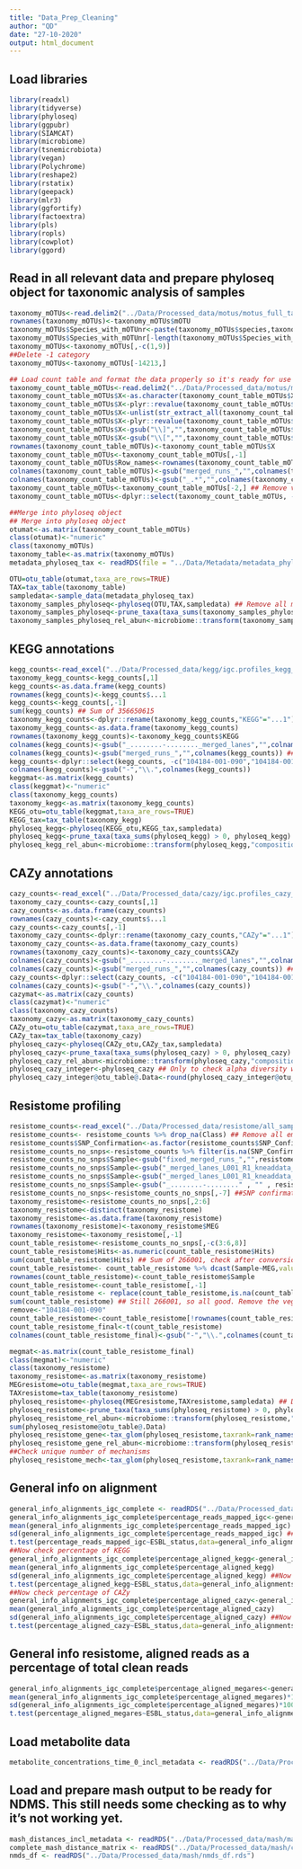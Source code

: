 ---
title: "Data_Prep_Cleaning"
author: "QD"
date: "27-10-2020"
output: html_document
---
## Load libraries
```{r}
library(readxl)
library(tidyverse)
library(phyloseq)
library(ggpubr)
library(SIAMCAT)
library(microbiome)
library(tsnemicrobiota)
library(vegan)
library(Polychrome)
library(reshape2)
library(rstatix)
library(geepack)
library(mlr3)
library(ggfortify)
library(factoextra)
library(pls)
library(ropls)
library(cowplot)
library(ggord)
```

## Read in all relevant data and prepare phyloseq object for taxonomic analysis of samples
```{r}
taxonomy_mOTUs<-read.delim2("../Data/Processed_data/motus/motus_full_taxonomy.txt")
rownames(taxonomy_mOTUs)<-taxonomy_mOTUs$mOTU
taxonomy_mOTUs$Species_with_mOTUnr<-paste(taxonomy_mOTUs$species,taxonomy_mOTUs$mOTU, sep=" [")
taxonomy_mOTUs$Species_with_mOTUnr[-length(taxonomy_mOTUs$Species_with_mOTUnr)] <- paste0(taxonomy_mOTUs$Species_with_mOTUnr[-length(taxonomy_mOTUs$Species_with_mOTUnr)], ']')
taxonomy_mOTUs<-taxonomy_mOTUs[,-c(1,9)] 
##Delete -1 category
taxonomy_mOTUs<-taxonomy_mOTUs[-14213,]

## Load count table and format the data properly so it's ready for use in a phyloseq object
taxonomy_count_table_mOTUs<-read.delim2("../Data/Processed_data/motus/motus_2_5_results_filtered_fastq.tsv")
taxonomy_count_table_mOTUs$X<-as.character(taxonomy_count_table_mOTUs$X)
taxonomy_count_table_mOTUs$X<-plyr::revalue(taxonomy_count_table_mOTUs$X,c("-1"="[meta_-1]")) ##To make sure the non-assigned reads will also be captured by the regular expressions below.
taxonomy_count_table_mOTUs$X<-unlist(str_extract_all(taxonomy_count_table_mOTUs$X,"\\[(?:ref|meta)(.*?)\\]"))
taxonomy_count_table_mOTUs$X<-plyr::revalue(taxonomy_count_table_mOTUs$X,c("[meta_-1]"="-1"))
taxonomy_count_table_mOTUs$X<-gsub("\\]","",taxonomy_count_table_mOTUs$X)
taxonomy_count_table_mOTUs$X<-gsub("\\[","",taxonomy_count_table_mOTUs$X) ##These were some ugly regex to make sure everything is in a proper format.
rownames(taxonomy_count_table_mOTUs)<-taxonomy_count_table_mOTUs$X
taxonomy_count_table_mOTUs<-taxonomy_count_table_mOTUs[,-1]
taxonomy_count_table_mOTUs$Row_names<-rownames(taxonomy_count_table_mOTUs)
colnames(taxonomy_count_table_mOTUs)<-gsub("merged_runs_","",colnames(taxonomy_count_table_mOTUs))
colnames(taxonomy_count_table_mOTUs)<-gsub("_.*","",colnames(taxonomy_count_table_mOTUs)) ## remove -1 category
taxonomy_count_table_mOTUs<-taxonomy_count_table_mOTUs[-2,] ## Remove vegetarian
taxonomy_count_table_mOTUs<-dplyr::select(taxonomy_count_table_mOTUs, -c("104184.001.090"))

##Merge into phyloseq object
## Merge into phyloseq object
otumat<-as.matrix(taxonomy_count_table_mOTUs)
class(otumat)<-"numeric"
class(taxonomy_mOTUs)
taxonomy_table<-as.matrix(taxonomy_mOTUs)
metadata_phyloseq_tax <- readRDS(file = "../Data/Metadata/metadata_phyloseq_tax.rds")

OTU=otu_table(otumat,taxa_are_rows=TRUE)
TAX=tax_table(taxonomy_table)
sampledata<-sample_data(metadata_phyloseq_tax)
taxonomy_samples_phyloseq<-phyloseq(OTU,TAX,sampledata) ## Remove all mOTUs which are not observed in this data.
taxonomy_samples_phyloseq<-prune_taxa(taxa_sums(taxonomy_samples_phyloseq) > 0, taxonomy_samples_phyloseq) 
taxonomy_samples_phyloseq_rel_abun<-microbiome::transform(taxonomy_samples_phyloseq,"compositional")
```
## KEGG annotations 
```{r}
kegg_counts<-read_excel("../Data/Processed_data/kegg/igc.profiles_kegg_correct.xlsx") 
taxonomy_kegg_counts<-kegg_counts[,1]
kegg_counts<-as.data.frame(kegg_counts)
rownames(kegg_counts)<-kegg_counts$...1
kegg_counts<-kegg_counts[,-1]
sum(kegg_counts) ## Sum of 356650615
taxonomy_kegg_counts<-dplyr::rename(taxonomy_kegg_counts,"KEGG"="...1")
taxonomy_kegg_counts<-as.data.frame(taxonomy_kegg_counts)
rownames(taxonomy_kegg_counts)<-taxonomy_kegg_counts$KEGG
colnames(kegg_counts)<-gsub("_........-........_merged_lanes","",colnames(kegg_counts))
colnames(kegg_counts)<-gsub("merged_runs_","",colnames(kegg_counts)) ## Now remove the four positive controls and the vegetarian
kegg_counts<-dplyr::select(kegg_counts, -c("104184-001-090","104184-001-103","104184-001-104","104184-001-111","104184-001-112"))
colnames(kegg_counts)<-gsub("-","\\.",colnames(kegg_counts))
keggmat<-as.matrix(kegg_counts)
class(keggmat)<-"numeric"
class(taxonomy_kegg_counts)
taxonomy_kegg<-as.matrix(taxonomy_kegg_counts)
KEGG_otu=otu_table(keggmat,taxa_are_rows=TRUE)
KEGG_tax=tax_table(taxonomy_kegg)
phyloseq_kegg<-phyloseq(KEGG_otu,KEGG_tax,sampledata)
phyloseq_kegg<-prune_taxa(taxa_sums(phyloseq_kegg) > 0, phyloseq_kegg) ## Remove all KEGG KOs without any counts
phyloseq_kegg_rel_abun<-microbiome::transform(phyloseq_kegg,"compositional")
```

## CAZy annotations
```{r}
cazy_counts<-read_excel("../Data/Processed_data/cazy/igc.profiles_cazy_correct.xlsx")
taxonomy_cazy_counts<-cazy_counts[,1]
cazy_counts<-as.data.frame(cazy_counts)
rownames(cazy_counts)<-cazy_counts$...1
cazy_counts<-cazy_counts[,-1]
taxonomy_cazy_counts<-dplyr::rename(taxonomy_cazy_counts,"CAZy"="...1")
taxonomy_cazy_counts<-as.data.frame(taxonomy_cazy_counts)
rownames(taxonomy_cazy_counts)<-taxonomy_cazy_counts$CAZy
colnames(cazy_counts)<-gsub("_........-........_merged_lanes","",colnames(cazy_counts))
colnames(cazy_counts)<-gsub("merged_runs_","",colnames(cazy_counts)) ## Now remove the four positive controls and the vegetarian --> 
cazy_counts<-dplyr::select(cazy_counts, -c("104184-001-090","104184-001-103","104184-001-104","104184-001-111","104184-001-112"))
colnames(cazy_counts)<-gsub("-","\\.",colnames(cazy_counts))
cazymat<-as.matrix(cazy_counts)
class(cazymat)<-"numeric"
class(taxonomy_cazy_counts)
taxonomy_cazy<-as.matrix(taxonomy_cazy_counts)
CAZy_otu=otu_table(cazymat,taxa_are_rows=TRUE)
CAZy_tax=tax_table(taxonomy_cazy)
phyloseq_cazy<-phyloseq(CAZy_otu,CAZy_tax,sampledata)
phyloseq_cazy<-prune_taxa(taxa_sums(phyloseq_cazy) > 0, phyloseq_cazy) ## Remove all CAZy families without any counts
phyloseq_cazy_rel_abun<-microbiome::transform(phyloseq_cazy,"compositional")
phyloseq_cazy_integer<-phyloseq_cazy ## Only to check alpha diversity with the same function as always! As required input is counts
phyloseq_cazy_integer@otu_table@.Data<-round(phyloseq_cazy_integer@otu_table@.Data,digits=0) ## There are no values between 0 and 0.5, so nothing is rounded to 0 which it shouldn't
```

## Resistome profiling
```{r}
resistome_counts<-read_excel("../Data/Processed_data/resistome/all_samples_gene_megares.xlsx")
resistome_counts<- resistome_counts %>% drop_na(Class) ## Remove all empty/uninformative rows without AMR information
resistome_counts$SNP_Confirmation<-as.factor(resistome_counts$SNP_Confirmation)
resistome_counts_no_snps<-resistome_counts %>% filter(is.na(SNP_Confirmation))
resistome_counts_no_snps$Sample<-gsub("fixed_merged_runs_","",resistome_counts_no_snps$Sample)
resistome_counts_no_snps$Sample<-gsub("_merged_lanes_L001_R1_kneaddata_paired","",resistome_counts_no_snps$Sample)
resistome_counts_no_snps$Sample<-gsub("_merged_lanes_L001_R1_kneaddata_paired","",resistome_counts_no_snps$Sample)
resistome_counts_no_snps$Sample<-gsub("_........-........" , "" , resistome_counts_no_snps$Sample)
resistome_counts_no_snps<-resistome_counts_no_snps[,-7] ##SNP confirmation column is not needed anymore
taxonomy_resistome<-resistome_counts_no_snps[,2:6]
taxonomy_resistome<-distinct(taxonomy_resistome)
taxonomy_resistome<-as.data.frame(taxonomy_resistome)
rownames(taxonomy_resistome)<-taxonomy_resistome$MEG
taxonomy_resistome<-taxonomy_resistome[,-1]
count_table_resistome<-resistome_counts_no_snps[,-c(3:6,8)]
count_table_resistome$Hits<-as.numeric(count_table_resistome$Hits)
sum(count_table_resistome$Hits) ## Sum of 266001, check after conversions whether intact
count_table_resistome<- count_table_resistome %>% dcast(Sample~MEG,value.var="Hits")
rownames(count_table_resistome)<-count_table_resistome$Sample
count_table_resistome<-count_table_resistome[,-1]
count_table_resistome <- replace(count_table_resistome,is.na(count_table_resistome),0)
sum(count_table_resistome) ## Still 266001, so all good. Remove the vegetarian 104184.001.090
remove<-"104184-001-090"
count_table_resistome<-count_table_resistome[!rownames(count_table_resistome) %in% remove, ]
count_table_resistome_final<-t(count_table_resistome)
colnames(count_table_resistome_final)<-gsub("-","\\.",colnames(count_table_resistome_final))

megmat<-as.matrix(count_table_resistome_final)
class(megmat)<-"numeric"
class(taxonomy_resistome)
taxonomy_resistome<-as.matrix(taxonomy_resistome)
MEGresistome=otu_table(megmat,taxa_are_rows=TRUE)
TAXresistome=tax_table(taxonomy_resistome)
phyloseq_resistome<-phyloseq(MEGresistome,TAXresistome,sampledata) ## Doublecheck if the removed vegetarian did not have any unique MEGs. So apparently not
phyloseq_resistome<-prune_taxa(taxa_sums(phyloseq_resistome) > 0, phyloseq_resistome) 
phyloseq_resistome_rel_abun<-microbiome::transform(phyloseq_resistome,"compositional")
sum(phyloseq_resistome@otu_table@.Data)
phyloseq_resistome_gene<-tax_glom(phyloseq_resistome,taxrank=rank_names(phyloseq_resistome)[4],NArm=F)
phyloseq_resistome_gene_rel_abun<-microbiome::transform(phyloseq_resistome_gene,"compositional")
##Check unique number of mechanisms
phyloseq_resistome_mech<-tax_glom(phyloseq_resistome,taxrank=rank_names(phyloseq_resistome)[2],NArm=F)
```
## General info on alignment
```{r}
general_info_alignments_igc_complete <- readRDS("../Data/Processed_data/general_info_alignments/general_info_alignments_igc_complete.rds")
general_info_alignments_igc_complete$percentage_reads_mapped_igc<-general_info_alignments_igc_complete$Total_Reads_aligned_IGC/general_info_alignments_igc_complete$Total_cleaned_reads
mean(general_info_alignments_igc_complete$percentage_reads_mapped_igc)
sd(general_info_alignments_igc_complete$percentage_reads_mapped_igc) ##Now compare ESBL groups
t.test(percentage_reads_mapped_igc~ESBL_status,data=general_info_alignments_igc_complete)
##Now check percentage of KEGG
general_info_alignments_igc_complete$percentage_aligned_kegg<-general_info_alignments_igc_complete$Total_Reads_aligned_KEGG_KO/general_info_alignments_igc_complete$Total_Reads_aligned_IGC
mean(general_info_alignments_igc_complete$percentage_aligned_kegg)
sd(general_info_alignments_igc_complete$percentage_aligned_kegg) ##Now compare ESBL groups
t.test(percentage_aligned_kegg~ESBL_status,data=general_info_alignments_igc_complete)
##Now check percentage of CAZy
general_info_alignments_igc_complete$percentage_aligned_cazy<-general_info_alignments_igc_complete$Total_Reads_aligned_CAZy/general_info_alignments_igc_complete$Total_Reads_aligned_IGC
mean(general_info_alignments_igc_complete$percentage_aligned_cazy)
sd(general_info_alignments_igc_complete$percentage_aligned_cazy) ##Now compare ESBL groups
t.test(percentage_aligned_cazy~ESBL_status,data=general_info_alignments_igc_complete)
```
## General info resistome, aligned reads as a percentage of total clean reads
```{r}
general_info_alignments_igc_complete$percentage_aligned_megares<-general_info_alignments_igc_complete$Total_Reads_aligned_MegaRes/general_info_alignments_igc_complete$Total_cleaned_reads
mean(general_info_alignments_igc_complete$percentage_aligned_megares)*100 ## To get a percentage mean
sd(general_info_alignments_igc_complete$percentage_aligned_megares)*100 ## To get a percentage for sd ##Now compare ESBL groups
t.test(percentage_aligned_megares~ESBL_status,data=general_info_alignments_igc_complete)
```

## Load metabolite data
```{r}
metabolite_concentrations_time_0_incl_metadata <- readRDS("../Data/Processed_data/metabolomics/metabolite_concentrations_time_0_incl_metadata.rds")
```

## Load and prepare mash output to be ready for NDMS. This still needs some checking as to why it's not working yet.
```{r}
mash_distances_incl_metadata <- readRDS("../Data/Processed_data/mash/mash_distances_incl_metadata.rds")
complete_mash_distance_matrix <- readRDS("../Data/Processed_data/mash/complete_mash_distance_matrix.rds")
nmds_df <- readRDS("../Data/Processed_data/mash/nmds_df.rds")
```

